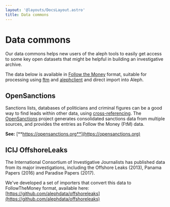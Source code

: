 ```yaml
---
layout: '@layouts/DocsLayout.astro'
title: Data commons
---
```


# Data commons

<p class="lead">
  Our data commons helps new users of the aleph tools to easily get access to some key open datasets that might be helpful in building an investigative archive.
</p>

The data below is available in [Follow the Money](/developers/followthemoney/) format, suitable for processing using [ftm](/developers/followthemoney/ftm) and [alephclient](/developers/alephclient) and direct import into Aleph.

## OpenSanctions

Sanctions lists, databases of politicians and criminal figures can be a good way to find leads within other data, using [cross-referencing](/guide/building-out-your-investigation/cross-referencing). The [OpenSanctions](http://opensanctions.org) project generates consolidated sanctions data from multiple sources, and provides the entries as Follow the Money \(FtM\) data.

**See:** [**https://opensanctions.org**](https://opensanctions.org)

## ICIJ OffshoreLeaks

The International Consortium of Investigative Journalists has published data from its major investigations, including the Offshore Leaks \(2013\), Panama Papers \(2016\) and Paradise Papers \(2017\).

We've developed a set of importers that convert this data to FollowTheMoney format, available here: [https://github.com/alephdata/offshoreleaks](https://github.com/alephdata/offshoreleaks)
